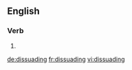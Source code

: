 ==English==

===Verb===
{{head|en}}

# {{present participle of|dissuade}}

[[de:dissuading]]
[[fr:dissuading]]
[[vi:dissuading]]